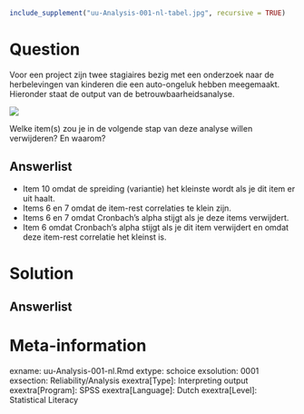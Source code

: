 ```r
include_supplement("uu-Analysis-001-nl-tabel.jpg", recursive = TRUE)
```



Question
========
  
Voor een project zijn twee stagiaires bezig met een onderzoek naar de herbelevingen van kinderen die een auto-ongeluk hebben meegemaakt. Hieronder staat de output van de betrouwbaarheidsanalyse.

![](uu-Analysis-001-nl-tabel.jpg)

Welke item(s) zou je in de volgende stap van deze analyse willen verwijderen? En waarom?
  
Answerlist
----------
* Item 10 omdat de spreiding (variantie) het kleinste wordt als je dit item er uit haalt.
* Items 6 en 7 omdat de item-rest correlaties te klein zijn. 
* Items 6 en 7 omdat Cronbach’s alpha stijgt als je deze items verwijdert. 
* Item 6 omdat Cronbach’s alpha stijgt als je dit item verwijdert en omdat deze item-rest correlatie het kleinst is. 

Solution
========
  


Answerlist
----------


Meta-information
================
exname: uu-Analysis-001-nl.Rmd
extype: schoice
exsolution: 0001
exsection: Reliability/Analysis
exextra[Type]: Interpreting output
exextra[Program]: SPSS
exextra[Language]: Dutch
exextra[Level]: Statistical Literacy
